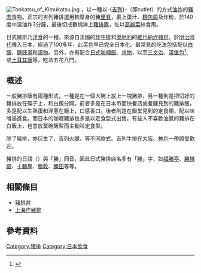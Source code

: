 {{Refimprove|time=2020-10-30T09:13:26+00:00}}
{{noteTA
|G1 = Food
|1  = 吉列 => zh-tw:日式; 吉列 => zh-cn:日式;
}}
[[File:Tonkatsu_of_Kimukatsu.jpg|thumb]]
{{地區用詞|cn=日式豬排|tw=cn|hk=吉列豬扒|start={{jpn|j=豚カツ|hg=とんかつ|rm=tonkatsu}}|as=稱為}}，以一種以-{[[吉列|吉列]]}-（即cutlet）的方式[[油炸|油炸]]的[[豬肉|豬肉]]食物。正宗的吉列豬排選用較厚身的豬[[里肌肉|里脊]]，裹上蛋汁、[[麵包屑|麵包屑]]及炸粉，於140度中溫油炸3分鐘，最後切成數塊淋上[[豬排醬|豬排醬]]，佐以[[高麗菜|高麗菜]]絲食用。

日式豬排乃[[洋食|洋食]]的一種，來源自法國的[[炸牛排|炸牛排]]和[[奧地利|奧地利]]的[[維也納炸豬排|維也納炸豬排]]，於[[明治時代|明治時代]]傳入日本，經過了100多年，此菜色早已完全日本化。最常見的吃法包括配以[[白飯|白飯]]、[[麵豉湯|麵豉湯]]和[[漬物|漬物]]。另外，亦有配合[[日式咖哩飯|日式咖哩飯]]、[[丼物|丼物]]，以至[[三文治|三文治]]、[[漢堡包|漢堡包]]<ref>{{Youtube |id=lNkyM7m_J5E |title=麥當勞® 吉列豬堡 愛之限定 電視廣告 |accessdate=2013-10-02 }}</ref>、或[[土耳其飯|土耳其飯]]等，吃法五花八門。

==概述==
一般豬排飯有兩種形式，一種是在一個大碗上放上一塊豬排，另一種則是把切好的豬排放在碟子上，和白飯分開。前者多是在日本市面快餐店或餐廳見到的豬排飯，多是配以生熟蛋和洋蔥在飯上，口感香口。後者則是在飯堂見到的定食類，配以味噌湯進食。而日本的咖喱豬排也多是以定食型式出售。有些人不喜歡油膩的豬排在白飯上，也會放棄碗飯型而主動叫定食型。

除了豬排，亦衍生了{{tsl|ja|チキンカツ|吉列雞排}}、吉列火腿、{{tsl|ja|牛カツ|吉列牛排}}等不同款式。吉列牛排在[[大阪市|大阪]]、[[神戶|神戶]]一帶頗受歡迎。

豬排的日語（{{Lang|ja|かつ}}）與「勝」同音，因此日式豬排店名多有「勝」字，如[[福勝亭|福勝亭]]、[[勝博殿|勝博殿]]、[[十勝屋|十勝屋]]、[[勝政|勝政]]、[[勝田|勝田]]等等。

== 相關條目 ==
* [[豬排丼|豬排丼]]
* [[上海炸豬排|上海炸豬排]]

== 參考資料 ==
{{reflist}}

{{肉類食物}}

{{DEFAULTSORT:Tonkatsu}}
[[Category:猪排|Category:猪排]]
[[Category:日本飲食|Category:日本飲食]]